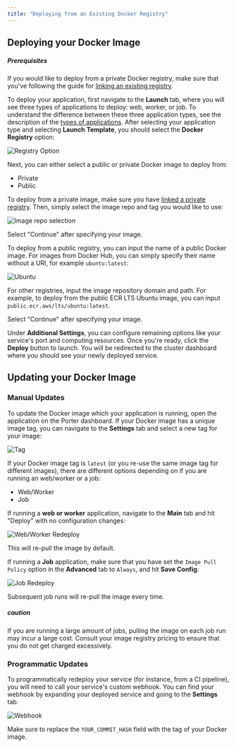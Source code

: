 ```yaml
---
title: "Deploying from an Existing Docker Registry"
---
```


## Deploying your Docker Image[](#deploying-your-docker-image "Direct link to heading")

##### Prerequisites

If you would like to deploy from a private Docker registry, make sure that you've following the guide for [linking an existing registry](/deploying-applications/deploying-from-docker-registry/linking-existing-registry).

To deploy your application, first navigate to the **Launch** tab, where you will see three types of applications to deploy: web, worker, or job. To understand the difference between these three application types, see the description of the [types of applications](/deploying-applications/overview#types-of-applications). After selecting your application type and selecting **Launch Template**, you should select the **Docker Registry** option:

![Registry Option](https://imagedelivery.net/l4LYM_vOYKe7O1NCT_Nc_g/fd395d4a-0ccc-4f24-8d3b-eea5a7d54300/large)

Next, you can either select a public or private Docker image to deploy from:

* Private
* Public

To deploy from a private image, make sure you have [linked a private registry](/deploying-applications/deploying-from-docker-registry/linking-existing-registry). Then, simply select the image repo and tag you would like to use:

![Image repo selection](https://imagedelivery.net/l4LYM_vOYKe7O1NCT_Nc_g/2c228f1f-4a5d-4807-246b-808af156f300/large "Screen Shot 2021-03-18 at 11.26.45 AM.png")

Select "Continue" after specifying your image.

To deploy from a public registry, you can input the name of a public Docker image. For images from Docker Hub, you can simply specify their name without a URI, for example `ubuntu:latest`:

![Ubuntu](https://imagedelivery.net/l4LYM_vOYKe7O1NCT_Nc_g/b6c06c45-0939-4bb3-1ae7-8b242ed41700/large "Ubuntu Deployment")

For other registries, input the image repository domain and path. For example, to deploy from the public ECR LTS Ubuntu image, you can input `public.ecr.aws/lts/ubuntu:latest`.

Select "Continue" after specifying your image.

Under **Additional Settings**, you can configure remaining options like your service's port and computing resources. Once you're ready, click the **Deploy** button to launch. You will be redirected to the cluster dashboard where you should see your newly deployed service.

## Updating your Docker Image[](#updating-your-docker-image "Direct link to heading")

### Manual Updates[](#manual-updates "Direct link to heading")

To update the Docker image which your application is running, open the application on the Porter dashboard. If your Docker image has a unique image tag, you can navigate to the **Settings** tab and select a new tag for your image:

![Tag](https://imagedelivery.net/l4LYM_vOYKe7O1NCT_Nc_g/373dd8d6-b477-415d-493f-43a69adc9300/large "Settings Tab Tag")

If your Docker image tag is `latest` (or you re-use the same image tag for different images), there are different options depending on if you are running an web/worker or a job:

* Web/Worker
* Job

If running a **web or worker** application, navigate to the **Main** tab and hit "Deploy" with no configuration changes:

![Web/Worker Redeploy](https://imagedelivery.net/l4LYM_vOYKe7O1NCT_Nc_g/367a5fa1-4ba6-4804-546c-dc6718f71b00/large "Web/Worker Redeployment")

This will re-pull the image by default.

If running a **Job** application, make sure that you have set the `Image Pull Policy` option in the **Advanced** tab to `Always`, and hit **Save Config**:

![Job Redeploy](https://imagedelivery.net/l4LYM_vOYKe7O1NCT_Nc_g/df232973-a490-49aa-8604-5c446a5c5800/large "Job Redeployment")

Subsequent job runs will re-pull the image every time.

##### caution

If you are running a large amount of jobs, pulling the image on each job run may incur a large cost. Consult your image registry pricing to ensure that you do not get charged excessively.

### Programmatic Updates[](#programmatic-updates "Direct link to heading")

To programmatically redeploy your service (for instance, from a CI pipeline), you will need to call your service's custom webhook. You can find your webhook by expanding your deployed service and going to the **Settings** tab.

![Webhook](https://imagedelivery.net/l4LYM_vOYKe7O1NCT_Nc_g/378409ad-73e4-41fe-a149-2b76b32bf800/large "webhook in the settings tab")

Make sure to replace the `YOUR_COMMIT_HASH` field with the tag of your Docker image.